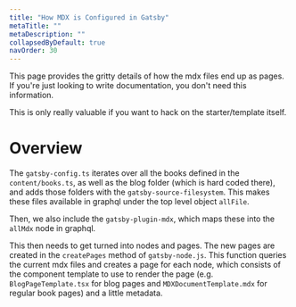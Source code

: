 ```yaml
---
title: "How MDX is Configured in Gatsby"
metaTitle: ""
metaDescription: ""
collapsedByDefault: true
navOrder: 30
---
```


This page provides the gritty details of how the mdx files end up as pages.  If you're just looking to write documentation, you don't need this information.

This is only really valuable if you want to hack on the starter/template itself.

# Overview

The `gatsby-config.ts` iterates over all the books defined in the `content/books.ts`, as well as the blog folder (which is hard coded there), and adds those folders with the `gatsby-source-filesystem`.  This makes these files available in graphql under the top level object `allFile`.

Then, we also include the `gatsby-plugin-mdx`, which maps these into the `allMdx` node in graphql.

This then needs to get turned into nodes and pages.  The new pages are created in the `createPages` method of `gatsby-node.js`.  This function queries the current mdx files and creates a page for each node, which consists of the component template to use to render the page (e.g. `BlogPageTemplate.tsx` for blog pages and `MDXDocumentTemplate.mdx` for regular book pages) and a little metadata.